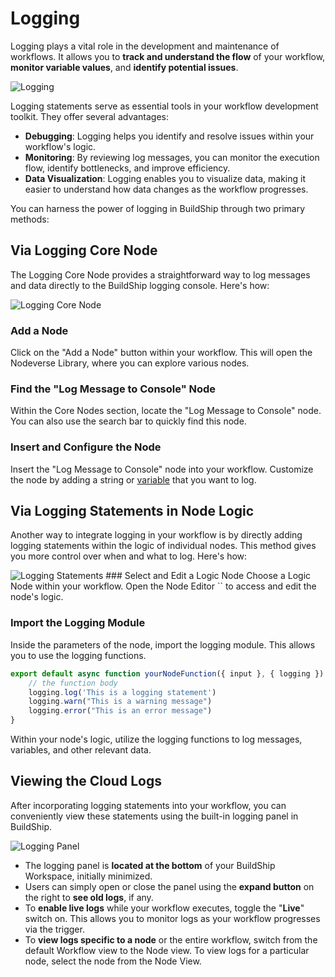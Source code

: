 # Logging


Logging plays a vital role in the development and maintenance of workflows. It allows you to **track and understand the flow** of your workflow, **monitor variable values**, and **identify potential issues**.

<Image src={logging1} alt="Logging" width={1200} />

Logging statements serve as essential tools in your workflow development toolkit. They offer several advantages:

- **Debugging**: Logging helps you identify and resolve issues within your workflow's logic.
- **Monitoring**: By reviewing log messages, you can monitor the execution flow, identify bottlenecks, and improve efficiency.
- **Data Visualization**: Logging enables you to visualize data, making it easier to understand how data changes as the workflow progresses.

You can harness the power of logging in BuildShip through two primary methods:

## Via Logging Core Node

The Logging Core Node provides a straightforward way to log messages and data directly to the BuildShip logging console. Here's how:

<Image src={logging2} alt="Logging Core Node" width={1200} />

<Steps>

### Add a Node

Click on the "Add a Node" button within your workflow. This will open the Nodeverse Library, where you can explore various nodes.

### Find the "Log Message to Console" Node

Within the Core Nodes section, locate the "Log Message to Console" node. You can also use the search bar to quickly find this node.

### Insert and Configure the Node
Insert the "Log Message to Console" node into your workflow. Customize the node by adding a string or [variable](/basics/variables) that you want to log.

</Steps>

## Via Logging Statements in Node Logic

Another way to integrate logging in your workflow is by directly adding logging statements within the logic of individual nodes. This method gives you more control over when and what to log. Here's how:

<Image src={logging3} alt="Logging Statements" width={1200} />

<Steps>
### Select and Edit a Logic Node
Choose a Logic Node within your workflow. Open the Node Editor `</>` to access and edit the node's logic.

### Import the Logging Module
Inside the parameters of the node, import the logging module. This allows you to use the logging functions.

```js copy
export default async function yourNodeFunction({ input }, { logging }) {
    // the function body
    logging.log('This is a logging statement')
    logging.warn("This is a warning message")
    logging.error("This is an error message")
}
```
Within your node's logic, utilize the logging functions to log messages, variables, and other relevant data.

</Steps>


## Viewing the Cloud Logs

After incorporating logging statements into your workflow, you can conveniently view these statements using the built-in logging panel in BuildShip.

<Image src={loggingPanel} alt="Logging Panel" width={1200} />

- The logging panel is **located at the bottom** of your BuildShip Workspace, initially minimized.
- Users can simply open or close the panel using the **expand button** on the right to **see old logs**, if any.
- To **enable live logs** while your workflow executes, toggle the "**Live**" switch on. This allows you to monitor logs as your workflow progresses via the trigger.
- To **view logs specific to a node** or the entire workflow, switch from the default Workflow view to the Node view. To view logs for a particular node, select the node from the Node View.